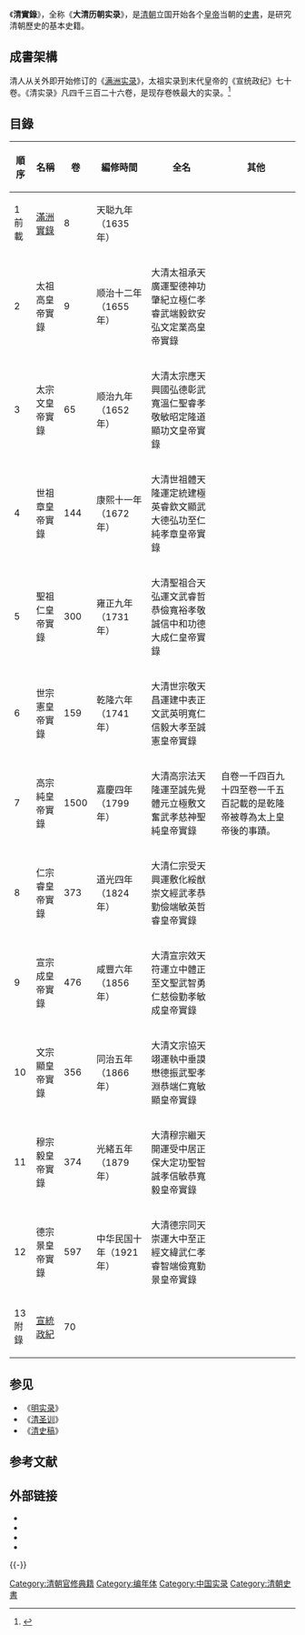 《'''清實錄'''》，全称《'''大清历朝实录'''》，是[[清朝|清朝]]立国开始各个[[皇帝|皇帝]]当朝的[[史書|史書]]，是研究清朝歷史的基本史籍。

==成書架構==
清人从关外即开始修订的《[[满洲实录|满洲实录]]》，太祖实录到末代皇帝的《宣统政纪》七十卷。《清实录》凡四千三百二十六卷，是现存卷帙最大的实录。<ref>{{Cite web |url=https://ctext.org/searchbooks.pl?if=gb&searchu=%E6%B8%85%E5%AF%A6%E9%8C%84 |title=清实录 |access-date=2021-12-14 |archive-date=2021-12-14 |archive-url=https://web.archive.org/web/20211214013822/https://ctext.org/searchbooks.pl?if=gb&searchu=%E6%B8%85%E5%AF%A6%E9%8C%84 |dead-url=no }}</ref>

==目錄==
{|class="wikitable"
|-
! 順序
! 名稱
! 卷
! 編修時間
! 全名
! 其他
|- valign="top"
|1<br>前載
|[[滿洲實錄|滿洲實錄]]
|8
|天聪九年（1635年）
|
|
|- valign="top"
|2
|太祖高皇帝實錄
|9
|顺治十二年（1655年）
|大清太祖承天廣運聖德神功肇紀立極仁孝睿武端毅欽安弘文定業高皇帝實錄
|
|- valign="top"
|3
|太宗文皇帝實錄
|65
|顺治九年（1652年）
|大清太宗應天興國弘德彰武寬溫仁聖睿孝敬敏昭定隆道顯功文皇帝實錄
|
|- valign="top"
|4
|世祖章皇帝實錄
|144
|康熙十一年（1672年）
|大清世祖體天隆運定統建極英睿欽文顯武大德弘功至仁純孝章皇帝實錄
|
|- valign="top"
|5
|聖祖仁皇帝實錄  
|300
|雍正九年（1731年）
|大清聖祖合天弘運文武睿哲恭儉寬裕孝敬誠信中和功德大成仁皇帝實錄
|
|- valign="top"
|6
|世宗憲皇帝實錄
|159
|乾隆六年（1741年）
|大清世宗敬天昌運建中表正文武英明寬仁信毅大孝至誠憲皇帝實錄
|
|- valign="top"
|7
|高宗純皇帝實錄
|1500
|嘉慶四年（1799年）
|大清高宗法天隆運至誠先覺體元立極敷文奮武孝慈神聖純皇帝實錄
|自卷一千四百九十四至卷一千五百記載的是乾隆帝被尊為太上皇帝後的事蹟。
|- valign="top"
|8
|仁宗睿皇帝實錄
|373
|道光四年（1824年）
|大清仁宗受天興運敷化綏猷崇文經武孝恭勤儉端敏英哲睿皇帝實錄
|
|- valign="top"
|9
|宣宗成皇帝實錄
|476
|咸豐六年（1856年）
|大清宣宗效天符運立中體正至文聖武智勇仁慈儉勤孝敏成皇帝實錄
|
|- valign="top"
|10
|文宗顯皇帝實錄
|356
|同治五年（1866年）
|大清文宗協天翊運執中垂謨懋德振武聖孝淵恭端仁寬敏顯皇帝實錄
|
|- valign="top"
|11
|穆宗毅皇帝實錄
|374
|光緒五年（1879年）
|大清穆宗繼天開運受中居正保大定功聖智誠孝信敏恭寬毅皇帝實錄
|
|- valign="top"
|12
|德宗景皇帝實錄
|597
|中华民国十年（1921年）
|大清德宗同天崇運大中至正經文緯武仁孝睿智端儉寬勤景皇帝實錄
|
|- valign="top"
|13<br>附錄
|[[宣統政紀|宣統政紀]]
|70
|
|
|
|}

== 参见 ==
{{Portal box|中国|历史|书籍}}
* 《[[明实录|明实录]]》
* 《[[清圣训|清圣训]]》
* 《[[清史稿|清史稿]]》

== 参考文献 ==
{{Reflist}}

== 外部链接 ==
*{{cite web |url = https://ctext.org/searchbooks.pl?if=gb&searchu=%E6%B8%85%E5%AF%A6%E9%8C%84 |title = 清實錄 |access-date = 2021-12-14 |archive-date = 2021-12-14 |archive-url = https://web.archive.org/web/20211214013822/https://ctext.org/searchbooks.pl?if=gb&searchu=%E6%B8%85%E5%AF%A6%E9%8C%84 |dead-url = no }} 
*{{cite web |url = http://hanchi.ihp.sinica.edu.tw/mql/login.html |language = zh-hant |title = 明實錄、朝鮮王朝實錄、清實錄資料庫 |author = [[中央研究院|中央研究院]] |access-date = 2020-01-05 |archive-date = 2019-12-31 |archive-url = https://web.archive.org/web/20191231142415/http://hanchi.ihp.sinica.edu.tw/mql/login.html |dead-url = no }}
* {{cite web |url = http://sillok.history.go.kr/mc/main.do |language = ko,zh-hant |title = 明實錄·淸實錄 |author = 國史編纂委員會 |access-date = 2019-10-14 |archive-date = 2019-10-02 |archive-url = https://web.archive.org/web/20191002140806/http://sillok.history.go.kr/mc/main.do |dead-url = no }}
*{{cite journal|author=加藤直人|title=“八旗值月档”与清初《实录》的关系|url=http://qsyj.iqh.net.cn/CN/abstract/abstract2000.shtml|journal=清史研究|year=2011|volume=|issue=1|page=117-123|access-date=2019-10-14|archive-url=https://web.archive.org/web/20191014032453/http://qsyj.iqh.net.cn/CN/abstract/abstract2000.shtml|archive-date=2019-10-14|dead-url=yes}}
{{wikisource|清實錄}}
{{-}}
{{清朝君主}}
{{清朝欽定及奉敕編撰典籍}}

[[Category:清朝官修典籍|Category:清朝官修典籍]]
[[Category:编年体|Category:编年体]]
[[Category:中国实录|Category:中国实录]]
[[Category:清朝史書|Category:清朝史書]]